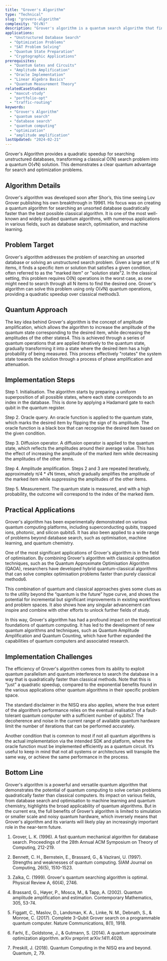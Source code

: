 ```yaml
---
title: "Grover's Algorithm"
type: "Technical"
slug: "grovers-algorithm"
complexity: "O(√N)"
description: "Grover's algorithm is a quantum search algorithm that finds a specific entry in an unsorted database in significantly fewer steps than classical algorithms."
applications:
  - "Unstructured Database Search"
  - "Optimization Problems"
  - "SAT Problem Solving"
  - "Quantum State Preparation"
  - "Cryptographic Applications"
prerequisites:
  - "Quantum Gates and Circuits"
  - "Amplitude Amplification"
  - "Oracle Implementation"
  - "Linear Algebra Basics"
  - "Quantum Measurement Theory"
relatedCaseStudies:
  - "maxcut-study"
  - "portfolio-opt"
  - "traffic-routing"
keywords:
  - "Grover's Algorithm"
  - "quantum search"
  - "database search"
  - "quantum computing"
  - "optimization"
  - "amplitude amplification"
lastUpdated: "2024-02-21"
---
```


Grover's Algorithm provides a quadratic speedup for searching unstructured databases, transforming a classical O(N) search problem into a quantum O(√N) solution. This demonstrates a clear quantum advantage for search and optimization problems.

## Algorithm Details

Grover's algorithm was developed soon after Shor’s, this time seeing Lov Grover publishing his own breakthrough in 19961. His focus was on creating a quantum algorithm for searching an unsorted database quadratically faster than the best possible classical algorithm. It is one of the most well-known and widely studied quantum algorithms, with numerous applications in various fields, such as database search, optimisation, and machine learning.

## Problem Target

Grover's algorithm addresses the problem of searching an unsorted database or solving an unstructured search problem. Given a large set of N items, it finds a specific item or solution that satisfies a given condition, often referred to as the "marked item" or "solution state"2. In the classical setting, this problem requires O(N) operations in the worst case, as one might need to search through all N items to find the desired one. Grover's algorithm can solve this problem using only O(√N) quantum operations, providing a quadratic speedup over classical methods3.

## Quantum Approach

The key idea behind Grover's algorithm is the concept of amplitude amplification, which allows the algorithm to increase the amplitude of the quantum state corresponding to the desired item, while decreasing the amplitudes of the other states4. This is achieved through a series of quantum operations that are applied iteratively to the quantum state, gradually transforming it into a state where the desired item has a high probability of being measured. This process effectively "rotates" the system state towards the solution through a process of phase amplification and attenuation.

## Implementation Steps

Step 1. Initialisation. The algorithm starts by preparing a uniform superposition of all possible states, where each state corresponds to an index in the database. This is done by applying a Hadamard gate to each qubit in the quantum register.

Step 2. Oracle query. An oracle function is applied to the quantum state, which marks the desired item by flipping the sign of its amplitude. The oracle function is a black box that can recognise the desired item based on the given condition.

Step 3. Diffusion operator. A diffusion operator is applied to the quantum state, which reflects the amplitudes around their average value. This has the effect of increasing the amplitude of the marked item while decreasing the amplitudes of the other items.

Step 4. Amplitude amplification. Steps 2 and 3 are repeated iteratively, approximately π/4 * √N times, which gradually amplifies the amplitude of the marked item while suppressing the amplitudes of the other items.

Step 5. Measurement. The quantum state is measured, and with a high probability, the outcome will correspond to the index of the marked item.

## Practical Applications

Grover's algorithm has been experimentally demonstrated on various quantum computing platforms, including superconducting qubits, trapped ions, photonic, and silicon qubits5. It has also been applied to a wide range of problems beyond database search, such as optimisation, machine learning, and quantum chemistry.

One of the most significant applications of Grover's algorithm is in the field of optimisation. By combining Grover's algorithm with classical optimisation techniques, such as the Quantum Approximate Optimisation Algorithm (QAOA), researchers have developed hybrid quantum-classical algorithms that can solve complex optimisation problems faster than purely classical methods6.

This combination of quantum and classical approaches gives some clues as to the utility beyond the “quantum is the future” hype curve, and shows the potential for incremental but significant improvements in existing workflows and problem spaces. It also shows how any singular advancement can inspire and combine with other efforts to unlock further fields of study. 

In this way, Grover's algorithm has had a profound impact on the theoretical foundations of quantum computing. It has led to the development of new quantum algorithms and techniques, such as Quantum Amplitude Amplification and Quantum Counting, which have further expanded the capabilities of quantum computers and associated research.

## Implementation Challenges

The efficiency of Grover's algorithm comes from its ability to exploit quantum parallelism and quantum interference to search the database in a way that is quadratically faster than classical methods. Note that this is “just” a quadratic speedup, compared to the exponential benefits found in the various applications other quantum algorithms in their specific problem space.

The standard disclaimer in the NISQ era also applies, where the true extent of the algorithm’s performance relies on the eventual realisation of a fault-tolerant quantum computer with a sufficient number of qubits7. The decoherence and noise in the current range of available quantum hardware limit the number of iterations that can be performed accurately. 

Another condition that is common to most if not all quantum algorithms is the actual implementation via the intended SDK and platform, where the oracle function must be implemented efficiently as a quantum circuit. It’s useful to keep in mind that not all systems or architectures will transpile the same way, or achieve the same performance in the process.

## Bottom Line

Grover's algorithm is a powerful and versatile quantum algorithm that demonstrates the potential of quantum computing to solve certain problems quadratically faster than classical computers. Its impact on various fields, from database search and optimisation to machine learning and quantum chemistry, highlights the broad applicability of quantum algorithms. But in the current era, the full benefits of Grover’s algorithm is limited to simulation or smaller scale and noisy quantum hardware, which inversely means that Grover's algorithm and its variants will likely play an increasingly important role in the near-term future.

1. Grover, L. K. (1996). A fast quantum mechanical algorithm for database search. Proceedings of the 28th Annual ACM Symposium on Theory of Computing, 212-219.

2. Bennett, C. H., Bernstein, E., Brassard, G., & Vazirani, U. (1997). Strengths and weaknesses of quantum computing. SIAM Journal on Computing, 26(5), 1510-1523.

3. Zalka, C. (1999). Grover's quantum searching algorithm is optimal. Physical Review A, 60(4), 2746.

4. Brassard, G., Høyer, P., Mosca, M., & Tapp, A. (2002). Quantum amplitude amplification and estimation. Contemporary Mathematics, 305, 53-74.

5. Figgatt, C., Maslov, D., Landsman, K. A., Linke, N. M., Debnath, S., & Monroe, C. (2017). Complete 3-Qubit Grover search on a programmable quantum computer. Nature Communications, 8(1), 1918.

6. Farhi, E., Goldstone, J., & Gutmann, S. (2014). A quantum approximate optimization algorithm. arXiv preprint arXiv:1411.4028.

7. Preskill, J. (2018). Quantum Computing in the NISQ era and beyond. Quantum, 2, 79.